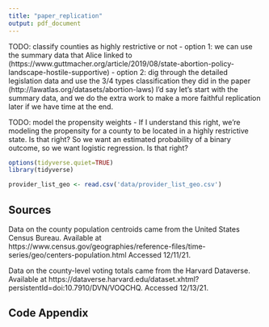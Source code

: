 ```yaml
---
title: "paper_replication"
output: pdf_document
---
```



TODO: classify counties as highly restrictive or not
    - option 1: we can use the summary data that Alice linked to
    (https://www.guttmacher.org/article/2019/08/state-abortion-policy-landscape-hostile-supportive)
    - option 2: dig through the detailed legislation data and use the 3/4 types classification they did in the paper (http://lawatlas.org/datasets/abortion-laws)
    I'd say let's start with the summary data, and we do the extra work to make a more faithful replication later if we have time at the end.
    
TODO: model the propensity weights
    - If I understand this right, we're modeling the propensity for a county to be located in a highly restrictive state.  Is that right?  So we want an estimated probability of a binary outcome, so we want logistic regression. Is that right?



```r
options(tidyverse.quiet=TRUE)
library(tidyverse)
```


```r
provider_list_geo <- read.csv('data/provider_list_geo.csv')
```





\newpage

## Sources 

Data on the county population centroids came from the United States Census Bureau.
Available at https://www.census.gov/geographies/reference-files/time-series/geo/centers-population.html Accessed 12/11/21.

Data on the county-level voting totals came from the Harvard Dataverse.
Available at https://dataverse.harvard.edu/dataset.xhtml?persistentId=doi:10.7910/DVN/VOQCHQ. Accessed 12/13/21. 


## Code Appendix
```r
```
